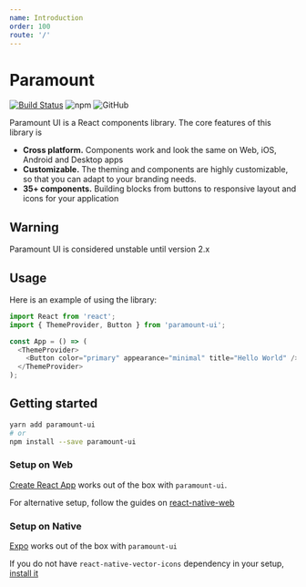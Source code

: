 ```yaml
---
name: Introduction
order: 100
route: '/'
---
```


# Paramount

[![Build Status](https://travis-ci.org/WeTrustPlatform/paramount.svg?branch=master)](https://travis-ci.org/WeTrustPlatform/paramount.svg?branch=master)
![npm](https://img.shields.io/npm/v/paramount-ui.svg) ![GitHub](https://img.shields.io/github/license/wetrustplatform/paramount.svg)

Paramount UI is a React components library. The core features of this library is

- **Cross platform.** Components work and look the same on Web, iOS, Android and Desktop apps
- **Customizable.** The theming and components are highly customizable, so that you can adapt to your branding needs.
- **35+ components.** Building blocks from buttons to responsive layout and icons for your application

## Warning

Paramount UI is considered unstable until version 2.x

## Usage

Here is an example of using the library:

```ts
import React from 'react';
import { ThemeProvider, Button } from 'paramount-ui';

const App = () => (
  <ThemeProvider>
    <Button color="primary" appearance="minimal" title="Hello World" />
  </ThemeProvider>
);
```

## Getting started

```bash
yarn add paramount-ui
# or
npm install --save paramount-ui
```

### Setup on Web

[Create React App](https://facebook.github.io/create-react-app/) works out of the box with `paramount-ui`.

For alternative setup, follow the guides on [react-native-web](https://github.com/necolas/react-native-web/blob/master/docs/guides/getting-started.md)

### Setup on Native

[Expo](https://expo.io/) works out of the box with `paramount-ui`

If you do not have `react-native-vector-icons` dependency in your setup, [install it](https://github.com/oblador/react-native-vector-icons)
